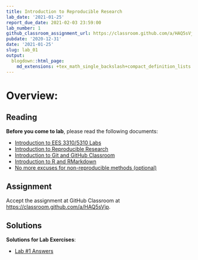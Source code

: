 ```yaml
---
title: Introduction to Reproducible Research
lab_date: '2021-01-25'
report_due_date: 2021-02-03 23:59:00
lab_number: 1
github_classroom_assignment_url: https://classroom.github.com/a/HAQ5sVjp
pubdate: '2020-12-31'
date: '2021-01-25'
slug: lab_01
output:
  blogdown::html_page:
    md_extensions: +tex_math_single_backslash+compact_definition_lists
---
```


# Overview:

## Reading

**Before you come to lab**, please read the following documents:

* [Introduction to EES 3310/5310 Labs](/lab_docs/lab_01_overview){target="_blank"}
* [Introduction to Reproducible Research](/lab_docs/lab_01_reproducible_research){target="_blank"}
* [Introduction to Git and GitHub Classroom](/lab_docs/lab_01_git_intro){target="_blank"}
* [Introduction to R and RMarkdown](/lab_docs/lab_01_rmarkdown_intro){target="_blank"}
* [No more excuses for non-reproducible methods (optional)](/lab_docs/lab_01_no_more_excuses){target="_blank"}

## Assignment
Accept the assignment at GitHub Classroom at <https://classroom.github.com/a/HAQ5sVjp>.

## Solutions

**Solutions for Lab Exercises**:

* [Lab #1 Answers](/lab_solutions/lab_01_answers){target="_blank"}
